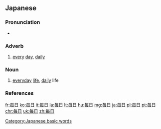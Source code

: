 {{also|每日}}
==Japanese==
{{ja-kanjitab|まい|にち|yomi=on}}

===Pronunciation===
* {{ja-pron|まいにち|y=o|acc=1|acc_ref=NHK}}

===Adverb===
{{ja-pos|まいにち|adverb}}

# [[every]] [[day]], [[daily]]
#: {{ja-usex|彼は殆ど'''毎日'''ここへ来る。|かれ は ほとんど '''まいにち''' ここ へ くる。|He comes here almost '''every day'''.}}
#: {{ja-usex|'''毎日'''行く。|'''まいにち''' いく。|To go '''every day'''.}}
#: {{ja-usex|犬に'''毎日'''餌を上げて下さい。|いぬ に '''まいにち''' えさ を あげて ください。|Please feed the dog '''every day'''.}}

===Noun===
{{ja-noun|まいにち}}

# [[everyday]] [[life]], [[daily]] life
#: {{ja-usex|私の'''毎日'''。|わたし の '''まいにち'''。|My '''daily life'''.}}

===References===
<references/>

[[Category:Japanese basic words]]

[[fr:毎日]]
[[ko:毎日]]
[[it:毎日]]
[[la:毎日]]
[[lt:毎日]]
[[hu:毎日]]
[[mg:毎日]]
[[ja:毎日]]
[[pl:毎日]]
[[pt:毎日]]
[[chr:毎日]]
[[uk:毎日]]
[[zh:毎日]]
